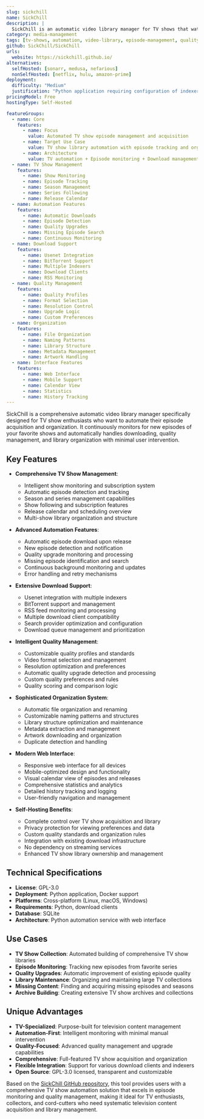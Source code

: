 ```yaml
---
slug: sickchill
name: SickChill
description: |
  SickChill is an automatic video library manager for TV shows that watches for new episodes of your favorite shows and automatically handles their acquisition and organization when they are posted. It provides comprehensive TV show automation with quality management and library organization.
category: media-management
tags: [tv-shows, automation, video-library, episode-management, quality-control, organization]
github: SickChill/SickChill
urls:
  website: https://sickchill.github.io/
alternatives:
  selfHosted: [sonarr, medusa, nefarious]
  nonSelfHosted: [netflix, hulu, amazon-prime]
deployment:
  difficulty: "Medium"
  justification: "Python application requiring configuration of indexers, download clients, and quality settings. Comprehensive TV show automation features."
pricingModel: Free
hostingType: Self-Hosted

featureGroups:
  - name: Core
    features:
      - name: Focus
        value: Automated TV show episode management and acquisition
      - name: Target Use Case
        value: TV show library automation with episode tracking and organization
      - name: Architecture
        value: TV automation + Episode monitoring + Download management + Library organization
  - name: TV Show Management
    features:
      - name: Show Monitoring
      - name: Episode Tracking
      - name: Season Management
      - name: Series Following
      - name: Release Calendar
  - name: Automation Features
    features:
      - name: Automatic Downloads
      - name: Episode Detection
      - name: Quality Upgrades
      - name: Missing Episode Search
      - name: Continuous Monitoring
  - name: Download Support
    features:
      - name: Usenet Integration
      - name: BitTorrent Support
      - name: Multiple Indexers
      - name: Download Clients
      - name: RSS Monitoring
  - name: Quality Management
    features:
      - name: Quality Profiles
      - name: Format Selection
      - name: Resolution Control
      - name: Upgrade Logic
      - name: Custom Preferences
  - name: Organization
    features:
      - name: File Organization
      - name: Naming Patterns
      - name: Library Structure
      - name: Metadata Management
      - name: Artwork Handling
  - name: Interface Features
    features:
      - name: Web Interface
      - name: Mobile Support
      - name: Calendar View
      - name: Statistics
      - name: History Tracking
---
```


SickChill is a comprehensive automatic video library manager specifically designed for TV show enthusiasts who want to automate their episode acquisition and organization. It continuously monitors for new episodes of your favorite shows and automatically handles downloading, quality management, and library organization with minimal user intervention.

## Key Features

- **Comprehensive TV Show Management**:

  - Intelligent show monitoring and subscription system
  - Automatic episode detection and tracking
  - Season and series management capabilities
  - Show following and subscription features
  - Release calendar and scheduling overview
  - Multi-show library organization and structure

- **Advanced Automation Features**:

  - Automatic episode download upon release
  - New episode detection and notification
  - Quality upgrade monitoring and processing
  - Missing episode identification and search
  - Continuous background monitoring and updates
  - Error handling and retry mechanisms

- **Extensive Download Support**:

  - Usenet integration with multiple indexers
  - BitTorrent support and management
  - RSS feed monitoring and processing
  - Multiple download client compatibility
  - Search provider optimization and configuration
  - Download queue management and prioritization

- **Intelligent Quality Management**:

  - Customizable quality profiles and standards
  - Video format selection and management
  - Resolution optimization and preferences
  - Automatic quality upgrade detection and processing
  - Custom quality preferences and rules
  - Quality scoring and comparison logic

- **Sophisticated Organization System**:

  - Automatic file organization and renaming
  - Customizable naming patterns and structures
  - Library structure optimization and maintenance
  - Metadata extraction and management
  - Artwork downloading and organization
  - Duplicate detection and handling

- **Modern Web Interface**:

  - Responsive web interface for all devices
  - Mobile-optimized design and functionality
  - Visual calendar view of episodes and releases
  - Comprehensive statistics and analytics
  - Detailed history tracking and logging
  - User-friendly navigation and management

- **Self-Hosting Benefits**:
  - Complete control over TV show acquisition and library
  - Privacy protection for viewing preferences and data
  - Custom quality standards and organization rules
  - Integration with existing download infrastructure
  - No dependency on streaming services
  - Enhanced TV show library ownership and management

## Technical Specifications

- **License**: GPL-3.0
- **Deployment**: Python application, Docker support
- **Platforms**: Cross-platform (Linux, macOS, Windows)
- **Requirements**: Python, download clients
- **Database**: SQLite
- **Architecture**: Python automation service with web interface

## Use Cases

- **TV Show Collection**: Automated building of comprehensive TV show libraries
- **Episode Monitoring**: Tracking new episodes from favorite series
- **Quality Upgrades**: Automatic improvement of existing episode quality
- **Library Maintenance**: Organizing and maintaining large TV collections
- **Missing Content**: Finding and acquiring missing episodes and seasons
- **Archive Building**: Creating extensive TV show archives and collections

## Unique Advantages

- **TV-Specialized**: Purpose-built for television content management
- **Automation-First**: Intelligent monitoring with minimal manual intervention
- **Quality-Focused**: Advanced quality management and upgrade capabilities
- **Comprehensive**: Full-featured TV show acquisition and organization
- **Flexible Integration**: Support for various download clients and indexers
- **Open Source**: GPL-3.0 licensed, transparent and customizable

Based on the [SickChill GitHub repository](https://github.com/SickChill/SickChill), this tool provides users with a comprehensive TV show automation solution that excels in episode monitoring and quality management, making it ideal for TV enthusiasts, collectors, and cord-cutters who need systematic television content acquisition and library management.
